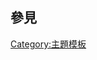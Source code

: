 {{Documentation subpage}}
{{esoteric}}
<!-- PLEASE ADD CATEGORIES AND INTERWIKIS AT THE BOTTOM OF THIS PAGE -->

== 參見 ==
{{Portal template list}}

<includeonly>
<!-- ADD CATEGORIES BELOW THIS LINE -->
[[Category:主題模板]]
</includeonly>